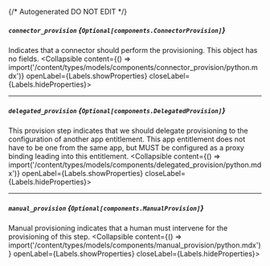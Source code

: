 {/* Autogenerated DO NOT EDIT  */}

##### `connector_provision` *{`Optional[components.ConnectorProvision]`}*
Indicates that a connector should perform the provisioning. This object has no fields.
<Collapsible content={() => import('/content/types/models/components/connector_provision/python.mdx')} openLabel={Labels.showProperties} closeLabel={Labels.hideProperties}>
</Collapsible>

---
##### `delegated_provision` *{`Optional[components.DelegatedProvision]`}*
This provision step indicates that we should delegate provisioning to the configuration of another app entitlement. This app entitlement does not have to be one from the same app, but MUST be configured as a proxy binding leading into this entitlement.
<Collapsible content={() => import('/content/types/models/components/delegated_provision/python.mdx')} openLabel={Labels.showProperties} closeLabel={Labels.hideProperties}>
</Collapsible>

---
##### `manual_provision` *{`Optional[components.ManualProvision]`}*
Manual provisioning indicates that a human must intervene for the provisioning of this step.
<Collapsible content={() => import('/content/types/models/components/manual_provision/python.mdx')} openLabel={Labels.showProperties} closeLabel={Labels.hideProperties}>
</Collapsible>


